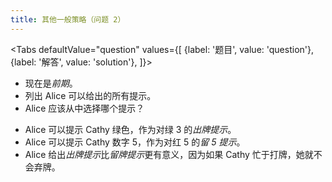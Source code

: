 ```yaml
---
title: 其他一般策略（问题 2）
---
```



<BeginnersGuideProgress id="other-general-strategy-question-2" />

<Tabs
  defaultValue="question"
  values={[
    {label: '题目', value: 'question'},
    {label: '解答', value: 'solution'},
  ]}>
<TabItem value="question">

- 现在是*前期*。
- 列出 Alice 可以给出的所有提示。
- Alice 应该从中选择哪个提示？

</TabItem>
<TabItem value="solution">

- Alice 可以提示 Cathy 绿色，作为对绿 3 的*出牌提示*。
- Alice 可以提示 Cathy 数字 5，作为对红 5 的*留 5 提示*。
- Alice 给出*出牌提示*比*留牌提示*更有意义，因为如果 Cathy 忙于打牌，她就不会弃牌。

</TabItem>
</Tabs>

<OtherGeneralStrategyQuestion2 />
